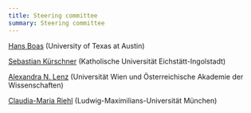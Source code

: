 ```yaml
---
title: Steering committee
summary: Steering committee
---
```

[Hans Boas](https://liberalarts.utexas.edu/linguistics/faculty/boashc) (University of Texas at Austin)

[Sebastian Kürschner](https://www.ku.de/slf/germanistik/deutsche-sprachwissenschaft/prof-dr-sebastian-kuerschner) (Katholische Universität Eichstätt-Ingolstadt)

[Alexandra N. Lenz](https://www.oeaw.ac.at/de/acdh/institut/team/mitarbeitende/alexandra-n-lenz) (Universität Wien und Österreichische Akademie der Wissenschaften)

[Claudia-Maria Riehl](https://www.daf.uni-muenchen.de/personen/professoren/riehl/index.html) (Ludwig-Maximilians-Universität München)
